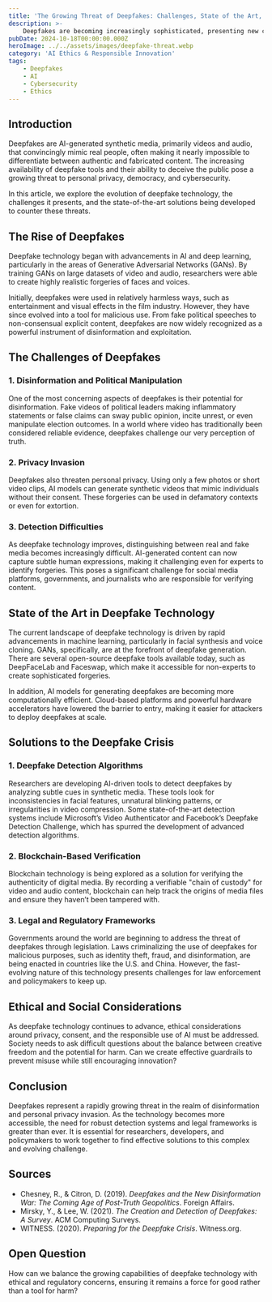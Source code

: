 ```yaml
---
title: 'The Growing Threat of Deepfakes: Challenges, State of the Art, and Solutions'
description: >-
    Deepfakes are becoming increasingly sophisticated, presenting new challenges in detecting and combating disinformation. This article explores the current state of deepfake technology, its societal risks, and emerging solutions for mitigating these threats."
pubDate: 2024-10-18T00:00:00.000Z
heroImage: ../../assets/images/deepfake-threat.webp
category: 'AI Ethics & Responsible Innovation'
tags: 
    - Deepfakes
    - AI
    - Cybersecurity
    - Ethics
---
```


## Introduction

Deepfakes are AI-generated synthetic media, primarily videos and audio, that convincingly mimic real people, often making it nearly impossible to differentiate between authentic and fabricated content. The increasing availability of deepfake tools and their ability to deceive the public pose a growing threat to personal privacy, democracy, and cybersecurity.

In this article, we explore the evolution of deepfake technology, the challenges it presents, and the state-of-the-art solutions being developed to counter these threats.

## The Rise of Deepfakes

Deepfake technology began with advancements in AI and deep learning, particularly in the areas of Generative Adversarial Networks (GANs). By training GANs on large datasets of video and audio, researchers were able to create highly realistic forgeries of faces and voices.

Initially, deepfakes were used in relatively harmless ways, such as entertainment and visual effects in the film industry. However, they have since evolved into a tool for malicious use. From fake political speeches to non-consensual explicit content, deepfakes are now widely recognized as a powerful instrument of disinformation and exploitation.

## The Challenges of Deepfakes

### 1. Disinformation and Political Manipulation

One of the most concerning aspects of deepfakes is their potential for disinformation. Fake videos of political leaders making inflammatory statements or false claims can sway public opinion, incite unrest, or even manipulate election outcomes. In a world where video has traditionally been considered reliable evidence, deepfakes challenge our very perception of truth.

### 2. Privacy Invasion

Deepfakes also threaten personal privacy. Using only a few photos or short video clips, AI models can generate synthetic videos that mimic individuals without their consent. These forgeries can be used in defamatory contexts or even for extortion.

### 3. Detection Difficulties

As deepfake technology improves, distinguishing between real and fake media becomes increasingly difficult. AI-generated content can now capture subtle human expressions, making it challenging even for experts to identify forgeries. This poses a significant challenge for social media platforms, governments, and journalists who are responsible for verifying content.

## State of the Art in Deepfake Technology

The current landscape of deepfake technology is driven by rapid advancements in machine learning, particularly in facial synthesis and voice cloning. GANs, specifically, are at the forefront of deepfake generation. There are several open-source deepfake tools available today, such as DeepFaceLab and Faceswap, which make it accessible for non-experts to create sophisticated forgeries.

In addition, AI models for generating deepfakes are becoming more computationally efficient. Cloud-based platforms and powerful hardware accelerators have lowered the barrier to entry, making it easier for attackers to deploy deepfakes at scale.

## Solutions to the Deepfake Crisis

### 1. Deepfake Detection Algorithms

Researchers are developing AI-driven tools to detect deepfakes by analyzing subtle cues in synthetic media. These tools look for inconsistencies in facial features, unnatural blinking patterns, or irregularities in video compression. Some state-of-the-art detection systems include Microsoft’s Video Authenticator and Facebook’s Deepfake Detection Challenge, which has spurred the development of advanced detection algorithms.

### 2. Blockchain-Based Verification

Blockchain technology is being explored as a solution for verifying the authenticity of digital media. By recording a verifiable "chain of custody" for video and audio content, blockchain can help track the origins of media files and ensure they haven’t been tampered with.

### 3. Legal and Regulatory Frameworks

Governments around the world are beginning to address the threat of deepfakes through legislation. Laws criminalizing the use of deepfakes for malicious purposes, such as identity theft, fraud, and disinformation, are being enacted in countries like the U.S. and China. However, the fast-evolving nature of this technology presents challenges for law enforcement and policymakers to keep up.

## Ethical and Social Considerations

As deepfake technology continues to advance, ethical considerations around privacy, consent, and the responsible use of AI must be addressed. Society needs to ask difficult questions about the balance between creative freedom and the potential for harm. Can we create effective guardrails to prevent misuse while still encouraging innovation?

## Conclusion

Deepfakes represent a rapidly growing threat in the realm of disinformation and personal privacy invasion. As the technology becomes more accessible, the need for robust detection systems and legal frameworks is greater than ever. It is essential for researchers, developers, and policymakers to work together to find effective solutions to this complex and evolving challenge.

## Sources

- Chesney, R., & Citron, D. (2019). *Deepfakes and the New Disinformation War: The Coming Age of Post-Truth Geopolitics*. Foreign Affairs.
- Mirsky, Y., & Lee, W. (2021). *The Creation and Detection of Deepfakes: A Survey*. ACM Computing Surveys.
- WITNESS. (2020). *Preparing for the Deepfake Crisis*. Witness.org.

## Open Question

How can we balance the growing capabilities of deepfake technology with ethical and regulatory concerns, ensuring it remains a force for good rather than a tool for harm?